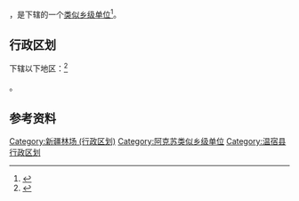 {{中国乡级行政区|65/29/22/407/000}}

'''{{PAGENAMEBASE}}'''，是{{PRC admin/fullname|65/29/22/407/000|3}}下辖的一个[[类似乡级单位|类似乡级单位]]<ref>{{PRC admin/ref sgc|{{PRC admin/parent|65/29/22/407/000}}}}</ref>。

== 行政区划 ==

{{PAGENAMEBASE}}下辖以下地区：<ref>{{PRC admin/ref sgc|65/29/22/407/000}}</ref>

{{PRC admin/children|65/29/22/407/000}}。

== 参考资料 ==

{{reflist}}

{{温宿县行政区划}}
{{新疆行政区划小作品}}

[[Category:新疆林场_(行政区划)|Category:新疆林场 (行政区划)]]
[[Category:阿克苏类似乡级单位|Category:阿克苏类似乡级单位]]
[[Category:温宿县行政区划|Category:温宿县行政区划]]